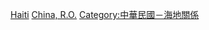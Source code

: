 [[Category:中華民國駐美洲大使|Haiti]]
[[Category:駐海地大使|China, R.O.]]
[[Category:中華民國－海地關係|Category:中華民國－海地關係]]